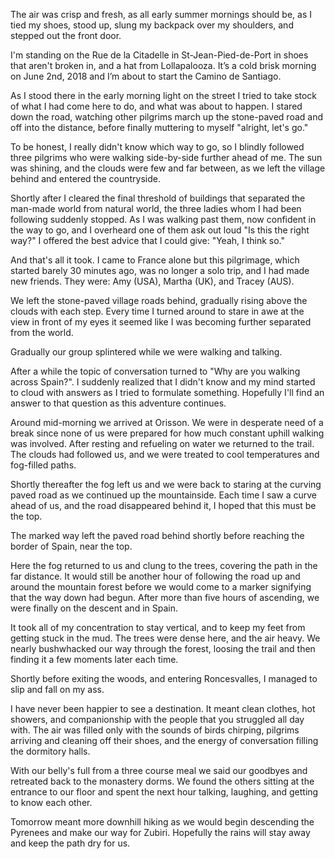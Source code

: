 The air was crisp and fresh, as all early summer mornings should be, as I tied
my shoes, stood up, slung my backpack over my shoulders, and stepped out the
front door.

I'm standing on the Rue de la Citadelle in St-Jean-Pied-de-Port in shoes that
aren't broken in, and a hat from Lollapalooza. It’s a cold brisk morning on
June 2nd, 2018 and I’m about to start the Camino de Santiago.

<Stats miles="16" steps="39991" />

As I stood there in the early morning light on the street I tried to take stock
of what I had come here to do, and what was about to happen. I stared down the
road, watching other pilgrims march up the stone-paved road and off into the
distance, before finally muttering to myself "alright, let's go."

To be honest, I really didn't know which way to go, so I blindly followed three
pilgrims who were walking side-by-side further ahead of me. The sun was shining,
and the clouds were few and far between, as we left the village behind and
entered the countryside.

Shortly after I cleared the final threshold of buildings that separated the
man-made world from natural world, the three ladies whom I had been following
suddenly stopped. As I was walking past them, now confident in the way to go,
and I overheard one of them ask out loud "Is this the right way?" I offered the
best advice that I could give: "Yeah, I think so."

And that's all it took. I came to France alone but this pilgrimage, which
started barely 30 minutes ago, was no longer a solo trip, and I had made new
friends. They were: Amy (USA), Martha (UK), and Tracey (AUS).

We left the stone-paved village roads behind, gradually rising above the clouds
with each step. Every time I turned around to stare in awe at the view in
front of my eyes it seemed like I was becoming further separated from the world.

Gradually our group splintered while we were walking and talking.

After a while the topic of conversation turned to "Why are you walking across
Spain?". I suddenly realized that I didn't know and my mind started to cloud
with answers as I tried to formulate something. Hopefully I'll find an answer
to that question as this adventure continues.

Around mid-morning we arrived at Orisson. We were in desperate need of a break
since none of us were prepared for how much constant uphill walking was
involved. After resting and refueling on water we returned to the trail. The
clouds had followed us, and we were treated to cool temperatures and fog-filled
paths.

Shortly thereafter the fog left us and we were back to staring at the curving
paved road as we continued up the mountainside. Each time I saw a curve ahead
of us, and the road disappeared behind it, I hoped that this must be the top.

The marked way left the paved road behind shortly before reaching the border
of Spain, near the top.

Here the fog returned to us and clung to the trees, covering the path in the
far distance. It would still be another hour of following the road up and around
the mountain forest before we would come to a marker signifying that the way
down had begun. After more than five hours of ascending, we were finally on
the descent and in Spain.

It took all of my concentration to stay vertical, and to keep my feet from
getting stuck in the mud. The trees were dense here, and the air heavy. We
nearly bushwhacked our way through the forest, loosing the trail and then
finding it a few moments later each time.

Shortly before exiting the woods, and entering Roncesvalles, I managed to
slip and fall on my ass.

I have never been happier to see a destination. It meant clean clothes, hot
showers, and companionship with the people that you struggled all day with.
The air was filled only with the sounds of birds chirping, pilgrims arriving and
cleaning off their shoes, and the energy of conversation filling the dormitory
halls.

With our belly's full from a three course meal we said our goodbyes and
retreated back to the monastery dorms. We found the others sitting at the
entrance to our floor and spent the next hour talking, laughing, and getting
to know each other.

Tomorrow meant more downhill hiking as we would begin descending the Pyrenees
and make our way for Zubiri. Hopefully the rains will stay away and keep the
path dry for us.
